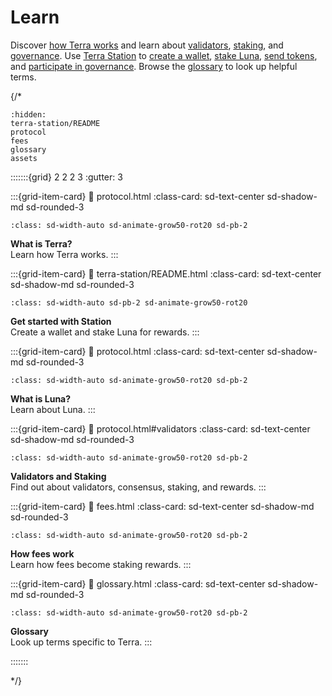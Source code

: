 # Learn

Discover [how Terra works](protocol.md) and learn about [validators](protocol.md#validators), [staking](protocol.md#staking), and [governance](protocol.md#governance). Use [Terra Station](terra-station/README.md) to [create a wallet](terra-station/download/README.md), [stake Luna](terra-station/staking.md), [send tokens](terra-station/send.md), and [participate in governance](terra-station/governance.md). Browse the [glossary](glossary.md) to look up helpful terms.

{/*
```{toctree}
:hidden:
terra-station/README
protocol
fees
glossary
assets
```

:::::::{grid} 2 2 2 3
:gutter: 3

:::{grid-item-card}
:link: protocol.html
:class-card: sd-text-center sd-shadow-md sd-rounded-3
```{image} /img/icon_terra.svg
:class: sd-width-auto sd-animate-grow50-rot20 sd-pb-2
```
**What is Terra?**  
Learn how Terra works.
:::

:::{grid-item-card}
:link: terra-station/README.html
:class-card: sd-text-center sd-shadow-md sd-rounded-3
```{image} /img/wallets_station.png
:class: sd-width-auto sd-pb-2 sd-animate-grow50-rot20
```
**Get started with Station**  
Create a wallet and stake Luna for rewards.
:::

:::{grid-item-card}
:link: protocol.html
:class-card: sd-text-center sd-shadow-md sd-rounded-3
```{image} /img/icon_luna.svg
:class: sd-width-auto sd-animate-grow50-rot20 sd-pb-2
```
**What is Luna?**  
Learn about Luna.
:::

:::{grid-item-card}
:link: protocol.html#validators
:class-card: sd-text-center sd-shadow-md sd-rounded-3
```{image} /img/Staking.svg
:class: sd-width-auto sd-animate-grow50-rot20 sd-pb-2
```
**Validators and Staking**  
Find out about validators, consensus, staking, and rewards.
:::

:::{grid-item-card}
:link: fees.html
:class-card: sd-text-center sd-shadow-md sd-rounded-3
```{image} /img/Fees.svg
:class: sd-width-auto sd-animate-grow50-rot20 sd-pb-2
```
**How fees work**  
Learn how fees become staking rewards.
:::

:::{grid-item-card}
:link: glossary.html
:class-card: sd-text-center sd-shadow-md sd-rounded-3
```{image} /img/Glossary.svg
:class: sd-width-auto sd-animate-grow50-rot20 sd-pb-2
```
**Glossary**  
Look up terms specific to Terra.
:::

:::::::

*/}